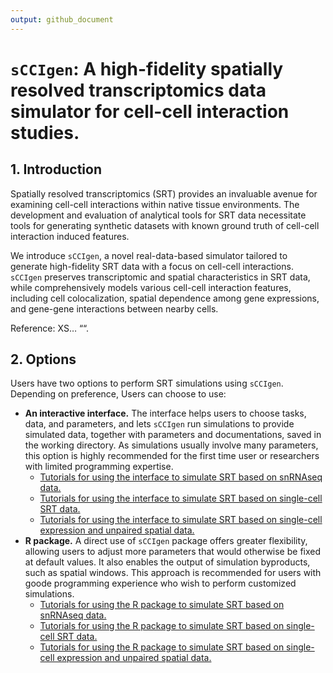 ```yaml
---
output: github_document
---
```

<!-- README.md is generated from README.Rmd. Please edit that file -->

# `sCCIgen`: A high-fidelity spatially resolved transcriptomics data simulator for cell-cell interaction studies.

## 1. Introduction

Spatially resolved transcriptomics (SRT) provides an invaluable avenue for examining cell-cell interactions within native tissue environments. The development and evaluation of analytical tools for SRT data necessitate tools for generating synthetic datasets with known ground truth of cell-cell interaction induced features. 

We introduce `sCCIgen`, a novel real-data-based simulator tailored to generate high-fidelity SRT data with a focus on cell-cell interactions. `sCCIgen` preserves transcriptomic and spatial characteristics in SRT data, while comprehensively models various cell-cell interaction features, including cell colocalization, spatial dependence among gene expressions, and gene-gene interactions between nearby cells. 

Reference: XS... "". 

## 2. Options

Users have two options to perform SRT simulations using `sCCIgen`. Depending on preference, Users can choose to use:

  - **An interactive interface.** The interface helps users to choose tasks, data, and parameters, and lets `sCCIgen` run simulations to provide simulated data, together with parameters and documentations, saved in the working directory. As simulations usually involve many parameters, this option is highly recommended for the first time user or researchers with limited programming expertise. 
    - [Tutorials for using the interface to simulate SRT based on snRNAseq data.](https://github.com/songxiaoyu/sCCIgen/tree/main/Rmd/Interface_snRNAseq.md)
    - [Tutorials for using the interface to simulate SRT based on single-cell SRT data.](https://github.com/songxiaoyu/sCCIgen/tree/main/Rmd/Interface_SRT.md)
    - [Tutorials for using the interface to simulate SRT based on single-cell expression and unpaired spatial data.](https://github.com/songxiaoyu/sCCIgen/tree/main/Rmd/Interface_unpaired.md)
  - **R package.** A direct use of `sCCIgen` package offers greater flexibility, allowing users to adjust more parameters that would otherwise be fixed at default values. It also enables the output of simulation byproducts, such as spatial windows. This approach is recommended for users with goode programming experience who wish to perform customized simulations.
    - [Tutorials for using the R package to simulate SRT based on snRNAseq data.](https://github.com/songxiaoyu/sCCIgen/tree/main/Rmd/Rpackage_snRNAseq.md)
    - [Tutorials for using the R package to simulate SRT based on single-cell SRT data.](https://github.com/songxiaoyu/sCCIgen/tree/main/Rmd/Rpackage_SRT.md)
    - [Tutorials for using the R package to simulate SRT based on single-cell expression and unpaired spatial data.](https://github.com/songxiaoyu/sCCIgen/tree/main/Rmd/Rpackage_unpaired.md)
  
